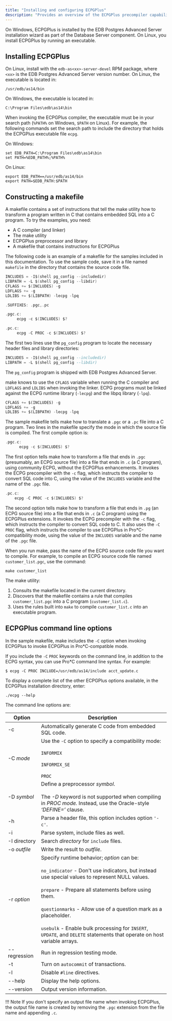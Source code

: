 ```yaml
---
title: "Installing and configuring ECPGPlus"
description: "Provides an overview of the ECPGPlus precompiler capabilities"
---
```


On Windows, ECPGPlus is installed by the EDB Postgres Advanced Server installation wizard as part of the Database Server component. On Linux, you install ECPGPlus by running an executable.

## Installing ECPGPlus

On Linux, install with the `edb-as<xx>-server-devel` RPM package, where `<xx>` is the EDB Postgres Advanced Server version number. On Linux, the executable is located in:

```text
/usr/edb/as14/bin
```

On Windows, the executable is located in:

```text
C:\Program Files\edb\as14\bin
```

When invoking the ECPGPlus compiler, the executable must be in your search path (`%PATH%` on Windows, `$PATH` on Linux). For example, the following commands set the search path to include the directory that holds the ECPGPlus executable file `ecpg`.

On Windows:

```shell
set EDB_PATH=C:\Program Files\edb\as14\bin
set PATH=%EDB_PATH%;%PATH%
```

On Linux:

```shell
export EDB_PATH==/usr/edb/as14/bin
export PATH=$EDB_PATH:$PATH
```

## Constructing a makefile

A makefile contains a set of instructions that tell the make utility how to transform a program written in C that contains embedded SQL into a C program. To try the examples, you need:

-   A C compiler (and linker)
-   The make utility
-   ECPGPlus preprocessor and library
-   A makefile that contains instructions for ECPGPlus

The following code is an example of a makefile for the samples included in this documentation. To use the sample code, save it in a file named `makefile` in the directory that contains the source code file.

```c
INCLUDES = -I$(shell pg_config --includedir)
LIBPATH = -L $(shell pg_config --libdir)
CFLAGS += $(INCLUDES) -g
LDFLAGS += -g
LDLIBS += $(LIBPATH) -lecpg -lpq

.SUFFIXES: .pgc,.pc

.pgc.c:
     ecpg -c $(INCLUDES) $?

.pc.c:
     ecpg -C PROC -c $(INCLUDES) $?
```

The first two lines use the `pg_config` program to locate the necessary header files and library directories:

```sql
INCLUDES = -I$(shell pg_config --includedir)
LIBPATH = -L $(shell pg_config --libdir)
```

The `pg_config` program is shipped with EDB Postgres Advanced Server.

make knows to use the `CFLAGS` variable when running the C compiler and `LDFLAGS` and `LDLIBS` when invoking the linker. ECPG programs must be linked against the ECPG runtime library (`-lecpg`) and the libpq library (`-lpq`).

```sql
CFLAGS += $(INCLUDES) -g
LDFLAGS += -g
LDLIBS += $(LIBPATH) -lecpg -lpq
```

The sample makefile tells make how to translate a `.pgc` or a `.pc` file into a C program. Two lines in the makefile specify the mode in which the source file is compiled. The first compile option is:

```c
.pgc.c:
      ecpg -c $(INCLUDES) $?
```

The first option tells make how to transform a file that ends in `.pgc` (presumably, an ECPG source file) into a file that ends in `.c` (a C program), using community ECPG, without the ECPGPlus enhancements. It invokes the ECPG precompiler with the `-c` flag, which instructs the compiler to convert SQL code into C, using the value of the `INCLUDES` variable and the name of the `.pgc` file.

```c
.pc.c:
    ecpg -C PROC -c $(INCLUDES) $?
```

The second option tells make how to transform a file that ends in `.pg` (an ECPG source file) into a file that ends in `.c` (a C program) using the ECPGPlus extensions. It invokes the ECPG precompiler with the `-c` flag, which instructs the compiler to convert SQL code to C. It also uses the `-C PROC` flag, which instructs the compiler to use ECPGPlus in Pro\*C-compatibility mode, using the value of the `INCLUDES` variable and the name of the `.pgc` file.

When you run make, pass the name of the ECPG source code file you want to compile. For example, to compile an ECPG source code file named `customer_list.pgc`, use the command:

```shell
make customer_list
```

The make utility:

1.  Consults the makefile located in the current directory.
1.  Discovers that the makefile contains a rule that compiles `customer_list.pgc` into a C program (`customer_list.c`).
1.  Uses the rules built into `make` to compile `customer_list.c` into an executable program.

## ECPGPlus command line options

In the sample makefile, make includes the `-C` option when invoking ECPGPlus to invoke ECPGPlus in Pro\*C-compatible mode.

If you include the `-C` `PROC` keywords on the command line, in addition to the ECPG syntax, you can use Pro\*C command line syntax. For example:

```shell
$ ecpg -C PROC INCLUDE=/usr/edb/as14/include acct_update.c
```

To display a complete list of the other ECPGPlus options available, in the ECPGPlus installation directory, enter:

```shell
./ecpg --help
```

The command line options are:

| Option       | Description                                                                                                                                                                                                                                                                                                                                                                                                                          |
| ------------ | ---------------------------------------------------------------------------------------------------------------------------------------------------------------------------------------------------------------------------------------------------------------------------------------------------------------------------------------------------------------------------------------------------------------------------------------- |
| -c           | Automatically generate C code from embedded SQL code.                                                                                                                                                                                                                                                                                                                                                                                    |
| -C *mode*    | Use the `-C` option to specify a compatibility mode:<br /><br />`INFORMIX`<br /><br />`INFORMIX_SE`<br /><br />`PROC`                                                                                                                                                                                                                                                                                                                    |
| -D *symbol*  | Define a preprocessor *symbol*.<br /><br />The *-D* keyword is not supported when compiling in *PROC mode.* Instead, use the Oracle-style *‘DEFINE=’* clause.                                                                                                                                                                                                                                                                            |
| -h           | Parse a header file, this option includes option `'-c'`.                                                                                                                                                                                                                                                                                                                                                                                 |
| -i           | Parse system, include files as well.                                                                                                                                                                                                                                                                                                                                                                                                     |
| -I directory | Search *directory* for `include` files.                                                                                                                                                                                                                                                                                                                                                                                                  |
| -o *outfile* | Write the result to *outfile*.                                                                                                                                                                                                                                                                                                                                                                                                           |
| -r *option*  | Specify runtime behavior; *option* can be:<br /><br />`no_indicator` - Don't use indicators, but instead use special values to represent NULL values.<br /><br />`prepare` - Prepare all statements before using them.<br /><br />`questionmarks` - Allow use of a question mark as a placeholder.<br /><br />`usebulk` - Enable bulk processing for `INSERT`, `UPDATE`, and `DELETE` statements that operate on host variable arrays. |
| --regression | Run in regression testing mode.                                                                                                                                                                                                                                                                                                                                                                                                          |
| -t           | Turn on `autocommit` of transactions.                                                                                                                                                                                                                                                                                                                                                                                                    |
| -l           | Disable `#line` directives.                                                                                                                                                                                                                                                                                                                                                                                                              |
| --help       | Display the help options.                                                                                                                                                                                                                                                                                                                                                                                                                |
| --version    | Output version information.                                                                                                                                                                                                                                                                                                                                                                                                              |

!!! Note
    If you don't specify an output file name when invoking ECPGPlus, the output file name is created by removing the `.pgc` extension from the file name and appending `.c`.
